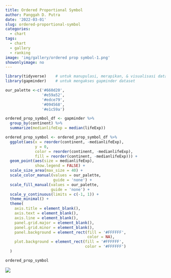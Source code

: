 ```yaml
---
title: Ordered Proportional Symbol
author: Panggah D. Putra
date: '2022-03-01'
slug: ordered-proportional-symbol
categories:
  - chart
tags:
  - chart
  - gallery
  - ranking
image: 'img/gallery/ordered prop symbol-1.png'
showonlyimage: no
---
```

<!--more-->

```r
library(tidyverse)    # untuk manupulasi, merapikan, & visualisasi data
library(gapminder)    # untuk mengakses gapminder dataset
```

```r
our_palette <-c('#660d20',
                '#e59a52',
                '#edce79',
                '#094568',
                '#e1c59a')
```

```r
ordered_prop_symbol_df <- gapminder %>%
  group_by(continent) %>%
  summarize(medianlifeExp = median(lifeExp))
```

```r
ordered_prop_symbol <- ordered_prop_symbol_df %>%
  ggplot(aes(x = reorder(continent, -medianlifeExp),
             y = 0,
             color = reorder(continent, -medianlifeExp),
             fill = reorder(continent, -medianlifeExp))) +
  geom_point(aes(size = medianlifeExp),
             show.legend = FALSE) +
  scale_size_area(max_size = 40) +
  scale_color_manual(values = our_palette,
                     guide = 'none') +
  scale_fill_manual(values = our_palette,
                    guide = 'none') +
  scale_y_continuous(limits = c(-1, 1)) +
  theme_minimal() +
  theme(
    axis.title = element_blank(),
    axis.text = element_blank(),
    axis.line = element_blank(),
    panel.grid.major = element_blank(),
    panel.grid.minor = element_blank(),
    panel.background = element_rect(fill = '#FFFFFF',
                                    color = NA),
    plot.background = element_rect(fill = '#FFFFFF',
                                   color = '#FFFFFF')
  )
```

```r
ordered_prop_symbol
```

![](images/ordered prop symbol-1.png)